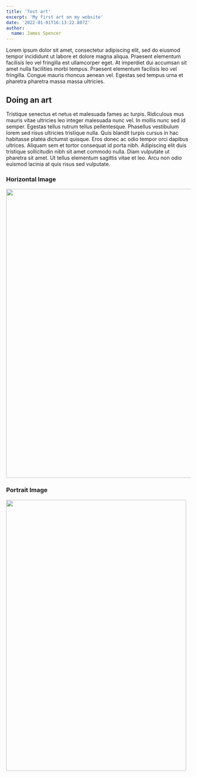```yaml
---
title: 'Test art'
excerpt: 'My first art on my wobsite'
date: '2022-01-01T16:13:22.807Z'
author:
  name: James Spencer
---
```


Lorem ipsum dolor sit amet, consectetur adipiscing elit, sed do eiusmod tempor incididunt ut labore et dolore magna aliqua. Praesent elementum facilisis leo vel fringilla est ullamcorper eget. At imperdiet dui accumsan sit amet nulla facilities morbi tempus. Praesent elementum facilisis leo vel fringilla. Congue mauris rhoncus aenean vel. Egestas sed tempus urna et pharetra pharetra massa massa ultricies.

## Doing an art

Tristique senectus et netus et malesuada fames ac turpis. Ridiculous mus mauris vitae ultricies leo integer malesuada nunc vel. In mollis nunc sed id semper. Egestas tellus rutrum tellus pellentesque. Phasellus vestibulum lorem sed risus ultricies tristique nulla. Quis blandit turpis cursus in hac habitasse platea dictumst quisque. Eros donec ac odio tempor orci dapibus ultrices. Aliquam sem et tortor consequat id porta nibh. Adipiscing elit duis tristique sollicitudin nibh sit amet commodo nulla. Diam vulputate ut pharetra sit amet. Ut tellus elementum sagittis vitae et leo. Arcu non odio euismod lacinia at quis risus sed vulputate.

### Horizontal Image

<div style={{textAlign: 'center'}}>
  <Img
    alt=''
    blurrgb='223,166,96'
    src='/img/orange.jpg'
    layout='intrinsic'
    width='1179'
    height='786'
    placeholder="blur"
  />
</div>

### Portrait Image

<div style={{textAlign: 'center'}}>
  <Img
    alt=''
    blurrgb='110,129,89'
    src='/img/red.jpg'
    layout='intrinsic'
    width='491'
    height='737'
    placeholder="blur"
  />
</div>
